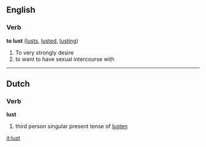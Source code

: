 ==English==
===Verb===
'''to lust'''  ([[lusts]], [[lusted]], [[lusting]])

#To very strongly desire
#to want to have sexual intercourse with

----
==Dutch==
===Verb===
'''lust'''

# third person singular present tense of [[lusten]]

[[it:lust]]